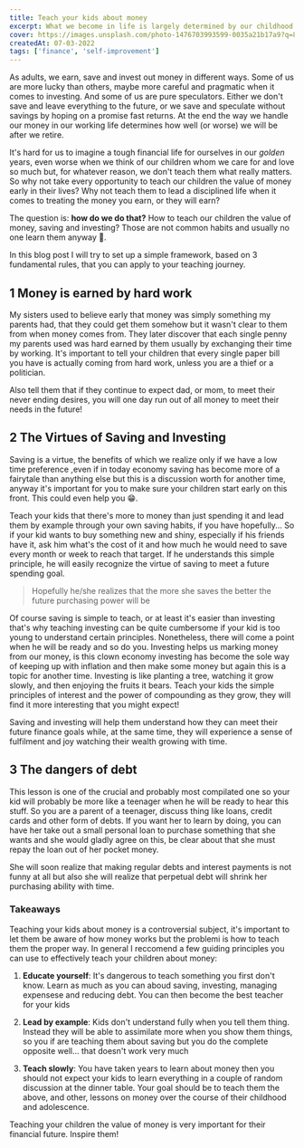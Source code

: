 ```yaml
---
title: Teach your kids about money
excerpt: What we become in life is largely determined by our childhood
cover: https://images.unsplash.com/photo-1476703993599-0035a21b17a9?q=80
createdAt: 07-03-2022
tags: ['finance', 'self-improvement']
---
```


As adults, we earn, save and invest out money in different ways. Some of us are more lucky than others, maybe more careful and pragmatic when it
comes to investing. And some of us are pure speculators. Either we don't save and leave everything to the future, or we save and speculate without
savings by hoping on a promise fast returns. At the end the way we handle our money in our working life determines how well (or worse) we will be
after we retire.

It's hard for us to imagine a tough financial life for ourselves in our _golden_ years, even worse when we think of our children whom we care for
and love so much but, for whatever reason, we don't teach them what really matters. So why not take every opportunity to teach our children the
value of money early in their lives? Why not teach them to lead a disciplined life when it comes to treating the money you earn, or they will earn?

The question is: **how do we do that?** How to teach our children the value of money, saving and investing? Those are not common habits and
usually no one learn them anyway 🤔.

In this blog post I will try to set up a simple framework, based on 3 fundamental rules, that you can apply to your teaching journey.

## 1 Money is earned by hard work

My sisters used to believe early that money was simply something my parents had, that they could get them somehow but it wasn't clear to them from
when money comes from. They later discover that each single penny my parents used was hard earned by them usually by exchanging their time by
working. It's important to tell your children that every single paper bill you have is actually coming from hard work, unless you are a thief or a
politician.

Also tell them that if they continue to expect dad, or mom, to meet their never ending desires, you will one day run out of all money to meet
their needs in the future!

## 2 The Virtues of Saving and Investing

Saving is a virtue, the benefits of which we realize only if we have a low time preference ,even if in today economy saving has become more of a
fairytale than anything else but this is a discussion worth for another time, anyway it's important for you to make sure your children start early
on this front. This could even help you 😁.

Teach your kids that there's more to money than just spending it and lead them by example through your own saving habits, if you have hopefully...
So if your kid wants to buy something new and shiny, especially if his friends have it, ask him what's the cost of it and how much he would need
to save every month or week to reach that target. If he understands this simple principle, he will easily recognize the virtue of saving to meet a
future spending goal.

> Hopefully he/she realizes that the more she saves the better the future purchasing power will be

Of course saving is simple to teach, or at least it's easier than investing that's why teaching investing can be quite cumbersome if your kid is
too young to understand certain principles. Nonetheless, there will come a point when he will be ready and so do you. Investing helps us marking
money from our money, is this clown economy investing has become the sole way of keeping up with inflation and then make some money but again this
is a topic for another time. Investing is like planting a tree, watching it grow slowly, and then enjoying the fruits it bears. Teach your kids
the simple principles of interest and the power of compounding as they grow, they will find it more interesting that you might expect!

Saving and investing will help them understand how they can meet their future finance goals while, at the same time, they will experience a sense
of fulfilment and joy watching their wealth growing with time.

## 3 The dangers of debt

This lesson is one of the crucial and probably most compilated one so your kid will probably be more like a teenager when he will be ready to hear
this stuff. So you are a parent of a teenager, discuss thing like loans, credit cards and other form of debts. If you want her to learn by doing,
you can have her take out a small personal loan to purchase something that she wants and she would gladly agree on this, be clear about that she
must repay the loan out of her pocket money.

She will soon realize that making regular debts and interest payments is not funny at all but also she will realize that perpetual debt will
shrink her purchasing ability with time.

### Takeaways

Teaching your kids about money is a controversial subject, it's important to let them be aware of how money works but the problemi is how to teach
them the proper way. In general I reccomend a few guiding principles you can use to effectively teach your children about money:

1. **Educate yourself**: It's dangerous to teach something you first don't know. Learn as much as you can aboud saving, investing, managing
   expensese and reducing debt. You can then become the best teacher for your kids

2. **Lead by example**: Kids don't understand fully when you tell them thing. Instead they will be able to assimilate more when you show them
   things, so you if are teaching them about saving but you do the complete opposite well... that doesn't work very much

3. **Teach slowly**: You have taken years to learn about money then you should not expect your kids to learn everything in a couple of random
   discussion at the dinner table. Your goal should be to teach them the above, and other, lessons on money over the course of their childhood and
   adolescence.

Teaching your children the value of money is very important for their financial future. Inspire them!
